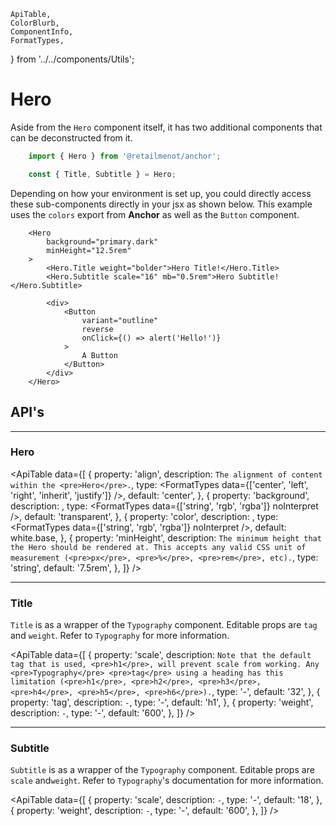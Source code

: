     ApiTable,
    ColorBlurb,
    ComponentInfo,
    FormatTypes,
} from '../../components/Utils';

# Hero

<ComponentInfo title="Hero" />

Aside from the `Hero` component itself, it has two additional components that can be deconstructed
from it.

```jsx
    import { Hero } from '@retailmenot/anchor';

    const { Title, Subtitle } = Hero;
```

Depending on how your environment is set up, you could directly access these sub-components directly
in your jsx as shown below. This example uses the <Link to="/theme/colors/">`colors`</Link> export
from **Anchor** as well as the <Link to="/components/button/">`Button`</Link> component.

```tsx live
    <Hero
        background="primary.dark"
        minHeight="12.5rem"
    >
        <Hero.Title weight="bolder">Hero Title!</Hero.Title>
        <Hero.Subtitle scale="16" mb="0.5rem">Hero Subtitle!</Hero.Subtitle>

        <div>
            <Button
                variant="outline"
                reverse
                onClick={() => alert('Hello!')}
            >
                A Button
            </Button>
        </div>
    </Hero>
```

## API's

---

### Hero

<ApiTable data={[
    {
        property: 'align',
        description: `The alignment of content within the <pre>Hero</pre>.`,
        type: <FormatTypes data={['center', 'left', 'right', 'inherit', 'justify']} />,
        default: 'center',
    },
    {
        property: 'background',
        description: <ColorBlurb background gradient label="Hero" />,
        type: <FormatTypes data={['string', 'rgb', 'rgba']} noInterpret />,
        default: 'transparent',
    },
    {
        property: 'color',
        description: <ColorBlurb defaultTheme label="Hero" />,
        type: <FormatTypes data={['string', 'rgb', 'rgba']} noInterpret />,
        default: <Link to="/theme/theme-provider#colors">white.base</Link>,
    },
    {
        property: 'minHeight',
        description: `The minimum height that the Hero should be rendered at. This accepts any valid
            CSS unit of measurement (<pre>px</pre>, <pre>%</pre>, <pre>rem</pre>, etc).`,
        type: 'string',
        default: '7.5rem',
    },
]} />

---

### Title

`Title` is as a wrapper of the `Typography` component.
Editable props are `tag`  and `weight`. Refer to <Link to="/components/typography">`Typography`</Link> for
more information.

<ApiTable data={[
    {
        property: 'scale',
        description: `Note that the default tag that is used, <pre>h1</pre>, will prevent scale from
            working. Any <pre>Typography</pre> <pre>tag</pre> using a heading has this limitation
            (<pre>h1</pre>, <pre>h2</pre>, <pre>h3</pre>, <pre>h4</pre>, <pre>h5</pre>,
            <pre>h6</pre>).`,
        type: '-',
        default: '32',
    },
    {
        property: 'tag',
        description: `-`,
        type: '-',
        default: 'h1',
    },
    {
        property: 'weight',
        description: `-`,
        type: '-',
        default: '600',
    },
]} />

---

### Subtitle

`Subtitle` is as a wrapper of the `Typography` component. Editable props are `scale` and`weight`.
Refer to `Typography`'s <Link to="/components/typography">documentation</Link> for more information.

<ApiTable data={[
    {
        property: 'scale',
        description: `-`,
        type: '-',
        default: '18',
    },
    {
        property: 'weight',
        description: `-`,
        type: '-',
        default: '600',
    },
]} />
